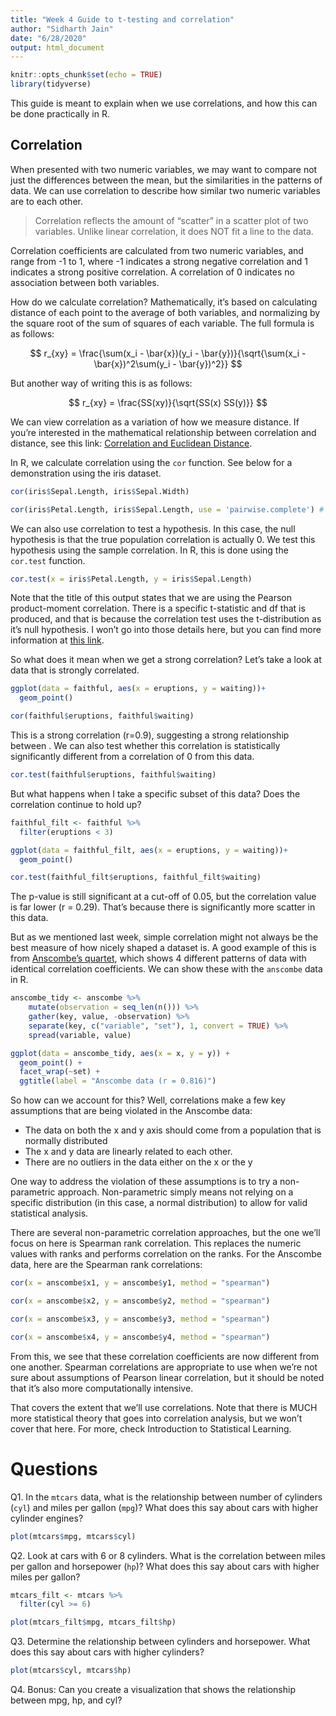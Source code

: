 ---
title: "Week 4 Guide to t-testing and correlation"
author: "Sidharth Jain"
date: "6/28/2020"
output: html_document
---

```{r setup, include=FALSE}
knitr::opts_chunk$set(echo = TRUE)
library(tidyverse)
```

This guide is meant to explain when we use correlations, and how this can be done practically in R.

## Correlation
When presented with two numeric variables, we may want to compare not just the differences between the mean, but the similarities in the patterns of data. We can use correlation to describe how similar two numeric variables are to each other. 

> Correlation reflects the amount of "scatter" in a scatter plot of two variables. Unlike linear correlation, it does NOT fit a line to the data.

Correlation coefficients are calculated from two numeric variables, and range from -1 to 1, where -1 indicates a strong negative correlation and 1 indicates a strong positive correlation. A correlation of 0 indicates no association between both variables.

How do we calculate correlation? Mathematically, it's based on calculating distance of each point to the average of both variables, and normalizing by the square root of the sum of squares of each variable. The full formula is as follows:

$$ r_{xy} = \frac{\sum(x_i - \bar{x})(y_i - \bar{y})}{\sqrt{\sum(x_i - \bar{x})^2\sum(y_i - \bar{y})^2}} $$

But another way of writing this is as follows:

$$ r_{xy} = \frac{SS(xy)}{\sqrt{SS(x) SS(y)}} $$

We can view correlation as a variation of how we measure distance. If you're interested in the mathematical relationship between correlation and distance, see this link: [Correlation and Euclidean Distance](https://cmci.colorado.edu/classes/INFO-1301/files/borgatti.htm).

In R, we calculate correlation using the `cor` function. See below for a demonstration using the iris dataset.

```{r}
cor(iris$Sepal.Length, iris$Sepal.Width)

cor(iris$Petal.Length, iris$Sepal.Length, use = 'pairwise.complete') # Set use to 'pairwise.complete' when the data has NA values.
```

We can also use correlation to test a hypothesis. In this case, the null hypothesis is that the true population correlation is actually 0. We test this hypothesis using the sample correlation. In R, this is done using the `cor.test` function.

```{r}
cor.test(x = iris$Petal.Length, y = iris$Sepal.Length)
```

Note that the title of this output states that we are using the Pearson product-moment correlation. There is a specific t-statistic and df that is produced, and that is because the correlation test uses the t-distribution as it's null hypothesis. I won't go into those details here, but you can find more information at [this link](https://people.richland.edu/james/lecture/m170/ch11-cor.html).

So what does it mean when we get a strong correlation? Let's take a look at data that is strongly correlated.

```{r}
ggplot(data = faithful, aes(x = eruptions, y = waiting))+
  geom_point()

cor(faithful$eruptions, faithful$waiting)

```

This is a strong correlation (r=0.9), suggesting a strong relationship between . We can also test whether this correlation is statistically significantly different from a correlation of 0 from this data.

```{r}
cor.test(faithful$eruptions, faithful$waiting)
```

But what happens when I take a specific subset of this data? Does the correlation continue to hold up?

```{r}
faithful_filt <- faithful %>%
  filter(eruptions < 3)

ggplot(data = faithful_filt, aes(x = eruptions, y = waiting))+
  geom_point()

cor.test(faithful_filt$eruptions, faithful_filt$waiting)
```

The p-value is still significant at a cut-off of 0.05, but the correlation value is far lower (r = 0.29). That's because there is significantly more scatter in this data.

But as we mentioned last week, simple correlation might not always be the best measure of how nicely shaped a dataset is. A good example of this is from [Anscombe's quartet](https://en.wikipedia.org/wiki/Anscombe%27s_quartet), which shows 4 different patterns of data with identical correlation coefficients. We can show these with the `anscombe` data in R.

```{r}
anscombe_tidy <- anscombe %>%
    mutate(observation = seq_len(n())) %>%
    gather(key, value, -observation) %>%
    separate(key, c("variable", "set"), 1, convert = TRUE) %>%
    spread(variable, value)

ggplot(data = anscombe_tidy, aes(x = x, y = y)) +
  geom_point() +
  facet_wrap(~set) +
  ggtitle(label = "Anscombe data (r = 0.816)")
```

So how can we account for this? Well, correlations make a few key assumptions that are being violated in the Anscombe data:

- The data on both the x and y axis should come from a population that is normally distributed
- The x and y data are linearly related to each other.
- There are no outliers in the data either on the x or the y

One way to address the violation of these assumptions is to try a non-parametric approach. Non-parametric simply means not relying on a specific distribution (in this case, a normal distribution) to allow for valid statistical analysis.

There are several non-parametric correlation approaches, but the one we'll focus on here is Spearman rank correlation. This replaces the numeric values with ranks and performs correlation on the ranks. For the Anscombe data, here are the Spearman rank correlations:

```{r}
cor(x = anscombe$x1, y = anscombe$y1, method = "spearman")

cor(x = anscombe$x2, y = anscombe$y2, method = "spearman")

cor(x = anscombe$x3, y = anscombe$y3, method = "spearman")

cor(x = anscombe$x4, y = anscombe$y4, method = "spearman")
```
From this, we see that these correlation coefficients are now different from one another. Spearman correlations are appropriate to use when we're not sure about assumptions of Pearson linear correlation, but it should be noted that it's also more computationally intensive.

That covers the extent that we'll use correlations. Note that there is MUCH more statistical theory that goes into correlation analysis, but we won't cover that here. For more, check Introduction to Statistical Learning.

# Questions
Q1. In the `mtcars` data, what is the relationship between number of cylinders (`cyl`) and miles per gallon (`mpg`)? What does this say about cars with higher cylinder engines?

```{r}
plot(mtcars$mpg, mtcars$cyl)
```

Q2. Look at cars with 6 or 8 cylinders. What is the correlation between miles per gallon and horsepower (`hp`)? What does this say about cars with higher miles per gallon?

```{r}
mtcars_filt <- mtcars %>%
  filter(cyl >= 6)

plot(mtcars_filt$mpg, mtcars_filt$hp)
```

Q3. Determine the relationship between cylinders and horsepower. What does this say about cars with higher cylinders?
```{r}
plot(mtcars$cyl, mtcars$hp)
```

Q4. Bonus: Can you create a visualization that shows the relationship between mpg, hp, and cyl?

```{r}

```
